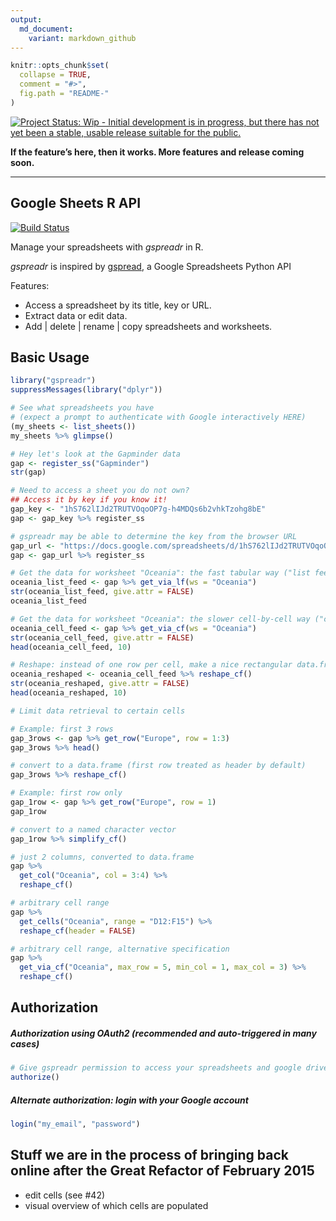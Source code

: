 ```yaml
---
output:
  md_document:
    variant: markdown_github
---
```


<!-- README.md is generated from README.Rmd. Please edit that file -->

```r
knitr::opts_chunk$set(
  collapse = TRUE,
  comment = "#>",
  fig.path = "README-"
)
```

[![Project Status: Wip - Initial development is in progress, but there has not yet been a stable, usable release suitable for the public.](http://www.repostatus.org/badges/0.1.0/wip.svg)](http://www.repostatus.org/#wip)

**If the feature's here, then it works. More features and release coming soon.**

---

Google Sheets R API
---
[![Build Status](https://travis-ci.org/jennybc/gspreadr.png?branch=master)](https://travis-ci.org/jennybc/gspreadr)

Manage your spreadsheets with *gspreadr* in R. 

*gspreadr* is inspired by [gspread](https://github.com/burnash/gspread), a Google Spreadsheets Python API

Features:

  - Access a spreadsheet by its title, key or URL.
  - Extract data or edit data.
  - Add | delete | rename | copy spreadsheets and worksheets.

Basic Usage
---
```r
library("gspreadr")
suppressMessages(library("dplyr"))
```

```r
# See what spreadsheets you have
# (expect a prompt to authenticate with Google interactively HERE)
(my_sheets <- list_sheets())
my_sheets %>% glimpse()

# Hey let's look at the Gapminder data
gap <- register_ss("Gapminder")
str(gap)

# Need to access a sheet you do not own?
## Access it by key if you know it!
gap_key <- "1hS762lIJd2TRUTVOqoOP7g-h4MDQs6b2vhkTzohg8bE"
gap <- gap_key %>% register_ss

# gspreadr may be able to determine the key from the browser URL
gap_url <- "https://docs.google.com/spreadsheets/d/1hS762lIJd2TRUTVOqoOP7g-h4MDQs6b2vhkTzohg8bE/"
gap <- gap_url %>% register_ss

# Get the data for worksheet "Oceania": the fast tabular way ("list feed")
oceania_list_feed <- gap %>% get_via_lf(ws = "Oceania") 
str(oceania_list_feed, give.attr = FALSE)
oceania_list_feed

# Get the data for worksheet "Oceania": the slower cell-by-cell way ("cell feed")
oceania_cell_feed <- gap %>% get_via_cf(ws = "Oceania") 
str(oceania_cell_feed, give.attr = FALSE)
head(oceania_cell_feed, 10)

# Reshape: instead of one row per cell, make a nice rectangular data.frame
oceania_reshaped <- oceania_cell_feed %>% reshape_cf()
str(oceania_reshaped, give.attr = FALSE)
head(oceania_reshaped, 10)

# Limit data retrieval to certain cells

# Example: first 3 rows
gap_3rows <- gap %>% get_row("Europe", row = 1:3)
gap_3rows %>% head()

# convert to a data.frame (first row treated as header by default)
gap_3rows %>% reshape_cf()

# Example: first row only
gap_1row <- gap %>% get_row("Europe", row = 1)
gap_1row

# convert to a named character vector
gap_1row %>% simplify_cf()

# just 2 columns, converted to data.frame
gap %>%
  get_col("Oceania", col = 3:4) %>%
  reshape_cf()

# arbitrary cell range
gap %>%
  get_cells("Oceania", range = "D12:F15") %>%
  reshape_cf(header = FALSE)

# arbitrary cell range, alternative specification
gap %>%
  get_via_cf("Oceania", max_row = 5, min_col = 1, max_col = 3) %>%
  reshape_cf()
```

Authorization
---
##### Authorization using OAuth2 (recommended and auto-triggered in many cases)
```r
# Give gspreadr permission to access your spreadsheets and google drive
authorize() 
```

##### Alternate authorization: login with your Google account

```r
login("my_email", "password")
```
  
Stuff we are in the process of bringing back online after the Great Refactor of February 2015
---

  * edit cells (see #42)
  * visual overview of which cells are populated
